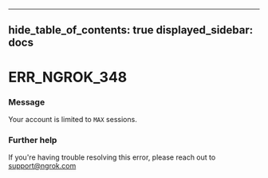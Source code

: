 

---
hide_table_of_contents: true
displayed_sidebar: docs
---


# ERR_NGROK_348

### Message
Your account is limited to `MAX` sessions.

<ErrorDetails />



### Further help
If you're having trouble resolving this error, please reach out to [support@ngrok.com](mailto:support@ngrok.com?subject=Help%20with%20ERR_NGROK_348)

